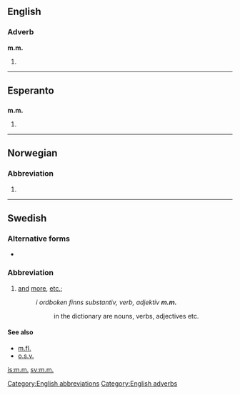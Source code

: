 {{also|mm|Mm|MM|mm.|.mm|m-m|M&M}}
==English==

===Adverb===
'''m.m.'''

# {{abbreviation of|mutatis mutandis}}

[[Category:English abbreviations]]
[[Category:English adverbs]]

----

==Esperanto==

==={{abbreviation|Esperanto}}===
'''m.m.'''

# {{abbreviation of|marmejlo}}

----

==Norwegian==

===Abbreviation===
{{head|no|abbreviation}}

# {{abbreviation of|med mer|lang=no}}
----

==Swedish==

===Alternative forms===
* {{l|sv|mm}}

===Abbreviation===
{{head|sv|abbreviation}}

# [[and]] [[more]], [[etc.]]; {{abbreviation of|[[med]] [[mera]]|lang=sv}}
#: ''i ordboken finns substantiv, verb, adjektiv '''m.m.'''''
#:: in the dictionary are nouns, verbs, adjectives etc.

====See also====
* [[m.fl.]]
* [[o.s.v.]]

[[is:m.m.]]
[[sv:m.m.]]